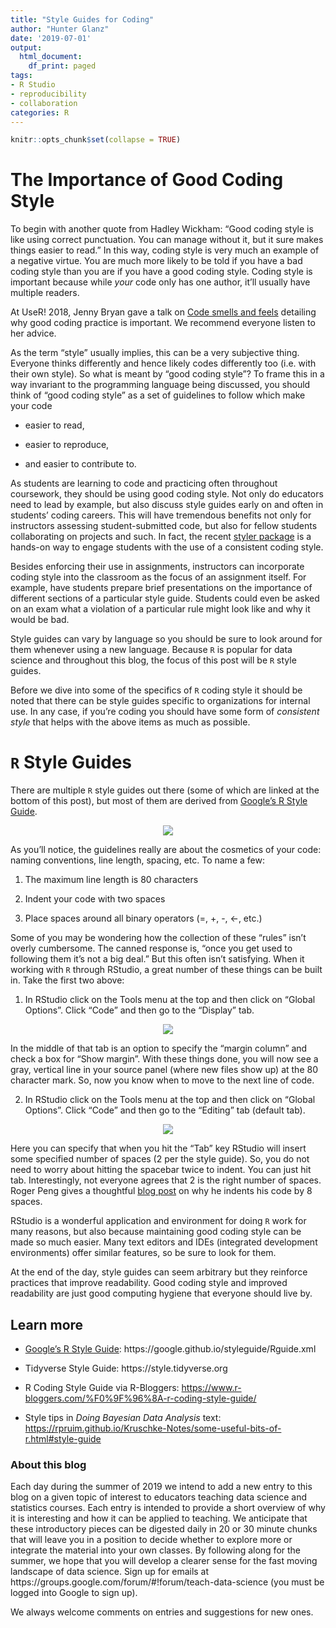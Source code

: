 ```yaml
---
title: "Style Guides for Coding"
author: "Hunter Glanz"
date: '2019-07-01'
output:
  html_document:
    df_print: paged
tags:
- R Studio
- reproducibility
- collaboration
categories: R
---
```


```r
knitr::opts_chunk$set(collapse = TRUE)
```

# The Importance of Good Coding Style

To begin with another quote from Hadley Wickham: "Good coding style is like using correct punctuation. You can manage without it, but it sure makes things easier to read." In this way, coding style is very much an example of a negative virtue. You are much more likely to be told if you have a bad coding style than you are if you have a good coding style. Coding style is important because while *your* code only has one author, it'll usually have multiple readers.

At UseR! 2018, Jenny Bryan gave a talk on [Code smells and feels](https://www.youtube.com/watch?v=7oyiPBjLAWY&feature=youtu.be) detailing why good coding practice is important.  We recommend everyone listen to her advice.  

As the term "style" usually implies, this can be a very subjective thing. Everyone thinks differently and hence likely codes differently too (i.e. with their own style). So what is meant by "good coding style"? To frame this in a way invariant to the programming language being discussed, you should think of "good coding style" as a set of guidelines to follow which make your code

* easier to read,

* easier to reproduce,

* and easier to contribute to.

As students are learning to code and practicing often throughout coursework, they should be using good coding style. Not only do educators need to lead by example, but also discuss style guides early on and often in students' coding careers. This will have tremendous benefits not only for instructors assessing student-submitted code, but also for fellow students collaborating on projects and such. In fact, the recent [styler package](https://www.tidyverse.org/articles/2017/12/styler-1.0.0/) is a hands-on way to engage students with the use of a consistent coding style.

Besides enforcing their use in assignments, instructors can incorporate coding style into the classroom as the focus of an assignment itself. For example, have students prepare brief presentations on the importance of different sections of a particular style guide. Students could even be asked on an exam what a violation of a particular rule might look like and why it would be bad.

Style guides can vary by language so you should be sure to look around for them whenever using a new language. Because `R` is popular for data science and throughout this blog, the focus of this post will be `R` style guides.

Before we dive into some of the specifics of `R` coding style it should be noted that there can be style guides specific to organizations for internal use. In any case, if you're coding you should have some form of *consistent style* that helps with the above items as much as possible.

# `R` Style Guides

There are multiple `R` style guides out there (some of which are linked at the bottom of this post), but most of them are derived from [Google's R Style Guide](https://google.github.io/styleguide/Rguide.xml).

<center>

![](/post/styleguide/googlerstyle.png)

</center>

As you'll notice, the guidelines really are about the cosmetics of your code: naming conventions, line length, spacing, etc. To name a few:

1. The maximum line length is 80 characters

2. Indent your code with two spaces

3. Place spaces around all binary operators (=, +, -, <-, etc.)

Some of you may be wondering how the collection of these "rules" isn't overly cumbersome. The canned response is, "once you get used to following them it's not a big deal." But this often isn't satisfying. When it working with `R` through RStudio, a great number of these things can be built in. Take the first two above:

1. In RStudio click on the Tools menu at the top and then click on "Global Options". Click "Code" and then go to the "Display" tab. 

<center>

![](/post/styleguide/maxlinelength.png)

</center>

In the middle of that tab is an option to specify the "margin column" and check a box for "Show margin". With these things done, you will now see a gray, vertical line in your source panel (where new files show up) at the 80 character mark. So, now you know when to move to the next line of code.

2. In RStudio click on the Tools menu at the top and then click on "Global Options". Click "Code" and then go to the "Editing" tab (default tab).

<center>

![](/post/styleguide/twospacetab.png)

</center>

Here you can specify that when you hit the "Tab" key RStudio will insert some specified number of spaces (2 per the style guide). So, you do not need to worry about hitting the spacebar twice to indent. You can just hit tab.  Interestingly, not everyone agrees that 2 is the right number of spaces.   Roger Peng gives a thoughtful [blog post](https://simplystatistics.org/2018/07/27/why-i-indent-my-code-8-spaces/) on why he indents his code by 8 spaces.

RStudio is a wonderful application and environment for doing `R` work for many reasons, but also because maintaining good coding style can be made so much easier. Many text editors and IDEs (integrated development environments) offer similar features, so be sure to look for them.

At the end of the day, style guides can seem arbitrary but they reinforce practices that improve readability. Good coding style and improved readability are just good computing hygiene that everyone should live by.

## Learn more

* [Google's R Style Guide](https://google.github.io/styleguide/Rguide.xml): https://google.github.io/styleguide/Rguide.xml

* Tidyverse Style Guide: https://style.tidyverse.org

* R Coding Style Guide via R-Bloggers: [https://www.r-bloggers.com/%F0%9F%96%8A-r-coding-style-guide/](https://www.r-bloggers.com/%F0%9F%96%8A-r-coding-style-guide/)

* Style tips in *Doing Bayesian Data Analysis* text: [https://rpruim.github.io/Kruschke-Notes/some-useful-bits-of-r.html#style-guide](https://rpruim.github.io/Kruschke-Notes/some-useful-bits-of-r.html#style-guide)

### About this blog 

Each day during the summer of 2019 we intend to add a new entry to this blog on a given topic of interest to educators teaching data science and statistics courses. Each entry is intended to provide a short overview of why it is interesting and how it can be applied to teaching. We anticipate that these introductory pieces can be digested daily in 20 or 30 minute chunks that will leave you in a position to decide whether to explore more or integrate the material into your own classes. By following along for the summer, we hope that you will develop a clearer sense for the fast moving landscape of data science. Sign up for emails at https://groups.google.com/forum/#!forum/teach-data-science (you must be logged into Google to sign up).

We always welcome comments on entries and suggestions for new ones.

